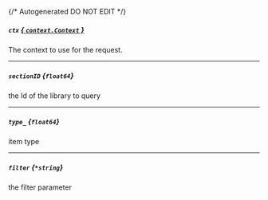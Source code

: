 {/* Autogenerated DO NOT EDIT  */}
##### `ctx` [*{ `context.Context` }*](https://pkg.go.dev/context#Context)
The context to use for the request.

---
##### `sectionID` *{`float64`}*
the Id of the library to query

---
##### `type_` *{`float64`}*
item type

---
##### `filter` *{`*string`}*
the filter parameter

